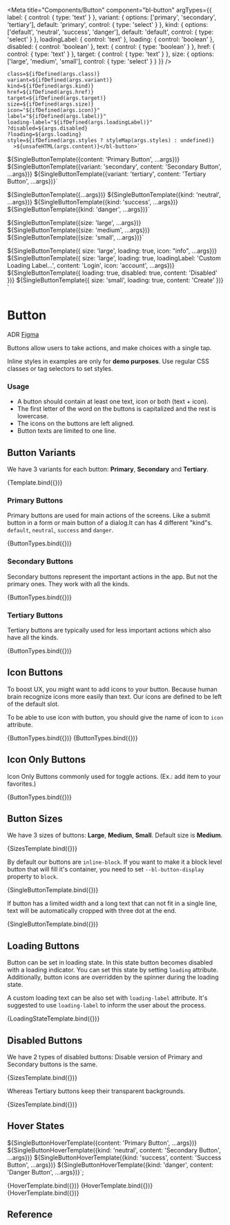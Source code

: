 
<Meta
  title="Components/Button"
  component="bl-button"
  argTypes={{
    label: {
      control: {
        type: 'text'
      }
    },
    variant: {
      options: ['primary', 'secondary', 'tertiary'],
      default: 'primary',
      control: { type: 'select' }
    },
    kind: {
      options: ['default', 'neutral', 'success', 'danger'],
      default: 'default',
      control: { type: 'select' }
    },
    loadingLabel: {
      control: 'text'
    },
    loading: {
      control: 'boolean'
    },
    disabled: {
      control: 'boolean'
    },
    text: {
      control: {
        type: 'boolean'
      }
    },
    href: {
       control: {
        type: 'text'
      }
    },
    target: {
       control: {
        type: 'text'
      }
    },
    size: {
      options: ['large', 'medium', 'small'],
      control: { type: 'select' }
    }
  }}
/>

    class=${ifDefined(args.class)}
    variant=${ifDefined(args.variant)}
    kind=${ifDefined(args.kind)}
    href=${ifDefined(args.href)}
    target=${ifDefined(args.target)}
    size=${ifDefined(args.size)}
    icon="${ifDefined(args.icon)}"
    label="${ifDefined(args.label)}"
    loading-label="${ifDefined(args.loadingLabel)}"
    ?disabled=${args.disabled}
    ?loading=${args.loading}
    style=${ifDefined(args.styles ? styleMap(args.styles) : undefined)}
      >${unsafeHTML(args.content)}</bl-button>`

${SingleButtonTemplate({content: 'Primary Button', ...args})}
${SingleButtonTemplate({variant: 'secondary', content: 'Secondary Button', ...args})}
${SingleButtonTemplate({variant: 'tertiary', content: 'Tertiary Button', ...args})}`

${SingleButtonTemplate({...args})}
${SingleButtonTemplate({kind: 'neutral', ...args})}
${SingleButtonTemplate({kind: 'success', ...args})}
${SingleButtonTemplate({kind: 'danger', ...args})}`

${SingleButtonTemplate({size: 'large', ...args})}
${SingleButtonTemplate({size: 'medium', ...args})}
${SingleButtonTemplate({size: 'small', ...args})}`

${SingleButtonTemplate({ size: 'large', loading: true, icon: "info", ...args})}
${SingleButtonTemplate({ size: 'large', loading: true, loadingLabel: 'Custom Loading Label...', content: 'Login', icon: 'account', ...args})}
${SingleButtonTemplate({ loading: true, disabled: true, content: 'Disabled' })}
${SingleButtonTemplate({ size: 'small', loading: true, content: 'Create' })}
`

# Button

<bl-badge icon="document">ADR</bl-badge>
<bl-badge icon="puzzle">[Figma](https://www.figma.com/file/RrcLH0mWpIUy4vwuTlDeKN/Baklava-Design-Guide?node-id=4%3A5584)</bl-badge>

Buttons allow users to take actions, and make choices with a single tap.

<bl-alert variant="warning" icon>Inline styles in examples are only for **demo purposes**. Use regular CSS classes or tag selectors to set styles.</bl-alert>

### Usage

* A button should contain at least one text, icon or both (text + icon).
* The first letter of the word on the buttons is capitalized and the rest is lowercase.
* The icons on the buttons are left aligned.
* Button texts are limited to one line.

## Button Variants

We have 3 variants for each button: **Primary**, **Secondary** and **Tertiary**.

<Canvas>
  <Story name="Variants">
    {Template.bind({})}
  </Story>
</Canvas>

### Primary Buttons

Primary buttons are used for main actions of the screens. Like a submit button in a form or main button of a dialog.It can has 4 different "kind"s. `default`, `neutral`, `success` and `danger`.

<Canvas>
  <Story name="Primary Buttons" args={{ content: 'Primary Button' }}>
    {ButtonTypes.bind({})}
  </Story>
</Canvas>

### Secondary Buttons

Secondary buttons represent the important actions in the app. But not the primary ones. They work with all the kinds.

<Canvas>
  <Story name="Secondary Buttons" args={{ variant:'secondary',content: 'Secondary button' }}>
    {ButtonTypes.bind({})}
  </Story>
</Canvas>

### Tertiary Buttons

Tertiary buttons are typically used for less important actions which also have all the kinds.

<Canvas>
  <Story name="Tertiary Buttons" args={{ variant:'tertiary',content: 'Tertiary button' }}>
    {ButtonTypes.bind({})}
  </Story>
</Canvas>

## Icon Buttons

To boost UX, you might want to add icons to your button. Because human brain recognize icons more easily than text.
Our icons are defined to be left of the default slot.

To be able to use icon with button, you should give the name of icon to `icon` attribute.

<Canvas>
  <Story name="Icon Buttons" args={{ content: 'Save', icon: 'info' }}>
    {ButtonTypes.bind({})}
  </Story>
</Canvas>

<Canvas>
  <Story name="Tertiary Buttons With Icon" args={{href: "https://trendyol.com", content: 'Save',variant:'tertiary', icon: 'info' }}>
    {ButtonTypes.bind({})}
  </Story>
</Canvas>


## Icon Only Buttons

Icon Only Buttons commonly used for toggle actions. (Ex.: add item to your favorites.)

<Canvas>
  <Story name="Icon Only Buttons" args={{ content: '', label: 'Save', icon: 'info' }}>
    {ButtonTypes.bind({})}
  </Story>
</Canvas>

## Button Sizes

We have 3 sizes of buttons: **Large**, **Medium**, **Small**. Default size is **Medium**.

<Canvas>
  <Story name="Button Sizes" args={{ content: 'Primary Button', icon: 'info' }}>
    {SizesTemplate.bind({})}
  </Story>
</Canvas>

By default our buttons are `inline-block`. If you want to make it a block level button that will fill it's container, you need to set `--bl-button-display` property to `block`.

<Canvas>
  <Story name="Block Level Buttons" args={{ content: 'Confirm', icon: 'info', styles: { '--bl-button-display': 'block' } }}>
    {SingleButtonTemplate.bind({})}
  </Story>
</Canvas>

If button has a limited width and a long text that can not fit in a single line, text will be automatically cropped with three dot at the end.

<Canvas>
  <Story name="Automatic Clipping Text" args={{ content: 'A very long text content', icon: 'info', styles: { '--bl-button-display': 'block', 'max-width': '150px' } }}>
    {SingleButtonTemplate.bind({})}
  </Story>
</Canvas>

## Loading Buttons

Button can be set in loading state. In this state button becomes disabled with a loading indicator. You can set this state by setting `loading` attribute. Additionally, button icons are overridden by the spinner during the loading state.

A custom loading text can be also set with `loading-label` attribute. It's suggested to use `loading-label` to inform the user about the process.

<Canvas columns={1}>
  <Story name="Loading State Button" parameters={{ diffThreshold: 0.1 }}>
    {LoadingStateTemplate.bind({})}
  </Story>
</Canvas>

## Disabled Buttons

We have 2 types of disabled buttons: Disable version of Primary and Secondary buttons is the same.

<Canvas columns={1}>
  <Story name="Disabled Primary and Secondary Buttons" args={{ disabled: true, content: 'Passive Button' }}>
    {SizesTemplate.bind({})}
  </Story>
</Canvas>

Whereas Tertiary buttons keep their transparent backgrounds.

<Canvas columns={1}>
  <Story name="Disabled Tertiary Buttons" args={{ disabled: true, content: 'Passive Button',variant:"tertiary" }}>
    {SizesTemplate.bind({})}
  </Story>
</Canvas>

## Hover States


${SingleButtonHoverTemplate({content: 'Primary Button', ...args})}
${SingleButtonHoverTemplate({kind: 'neutral', content: 'Secondary Button', ...args})}
${SingleButtonHoverTemplate({kind: 'success', content: 'Success Button', ...args})}
${SingleButtonHoverTemplate({kind: 'danger', content: 'Danger Button', ...args})}`;


<Canvas isColumn>
  <Story name="Primary Buttons Hover" args={{ content: 'Save', icon: 'info' }}>
    {HoverTemplate.bind({})}
  </Story>
  <Story name="Secondary Buttons Hover" args={{ content: 'Save', variant: 'secondary', icon: 'info' }}>
    {HoverTemplate.bind({})}
  </Story>
    <Story name="Tertiary Buttons Hover" args={{ content: 'Save', variant: 'tertiary', icon: 'info' }}>
    {HoverTemplate.bind({})}
  </Story>
</Canvas>






## Reference

<ArgsTable of="bl-button" />
